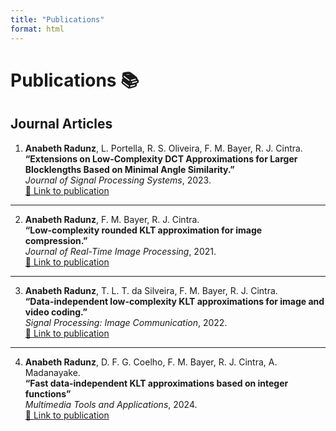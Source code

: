 ```yaml
---
title: "Publications"
format: html
---
```


# Publications 📚

## Journal Articles

1.  **Anabeth Radunz**, L. Portella, R. S. Oliveira,  F. M. Bayer, R. J. Cintra.\
    **"Extensions on Low-Complexity DCT Approximations for Larger Blocklengths Based on Minimal Angle Similarity."**\
    *Journal of Signal Processing Systems*, 2023.\
    [🔗 Link to publication](https://link.springer.com/article/10.1007/s11265-023-01848-w)

------------------------------------------------------------------------

2.  **Anabeth Radunz**, F. M. Bayer, R. J. Cintra.\
    **"Low-complexity rounded KLT approximation for image compression."**\
    *Journal of Real-Time Image Processing*, 2021.\
    [🔗 Link to publication](https://link.springer.com/article/10.1007/s11554-021-01173-0)

------------------------------------------------------------------------

3.  **Anabeth Radunz**, T. L. T. da Silveira,  F. M. Bayer, R. J. Cintra.\
    **"Data-independent low-complexity KLT approximations for image and video coding."**\
    *Signal Processing: Image Communication*, 2022.\
    [🔗 Link to publication](https://www.sciencedirect.com/science/article/abs/pii/S0923596521002939)

------------------------------------------------------------------------

4.  **Anabeth Radunz**, D. F. G. Coelho, F. M. Bayer, R. J. Cintra, A. Madanayake.\
    **"Fast data-independent KLT approximations based on integer functions"**\
    *Multimedia Tools and Applications*, 2024.\
    [🔗 Link to publication](https://link.springer.com/article/10.1007/s11042-024-18159-2)
